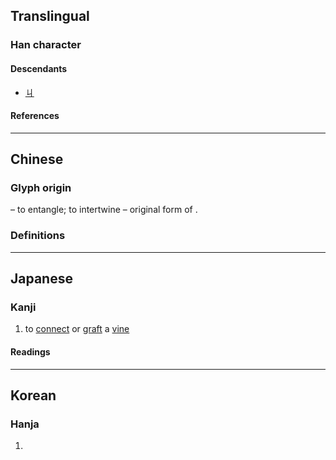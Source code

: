 {{character info/new}}
==Translingual==

===Han character===
{{Han char|rn=2|rad=丨|as=01|sn=2|four=22700|canj=VL,XXVL|ids=⿰𠄌丨}}

====Descendants====
* [[ㄐ]]

====References====
{{Han ref|kx=0078.210|dkj=00068|hdz=10049.020|uh=4E29}}

----

==Chinese==

===Glyph origin===
{{Han etyl}}
{{liushu|p}} – to entangle; to intertwine – original form of {{zh-l|*糾}}.

===Definitions===
{{zh-see|糾|v}}

----

==Japanese==

===Kanji===
{{ja-kanji|grade=uc|rs=丨01}}

# to [[connect]] or [[graft]] a [[vine]]

====Readings====
{{ja-readings
|goon=く, ぎょう<げう
|kanon=きゅう<きう, きょう<けう
|kun=まつ-わる<まつ-はる
}}

----

==Korean==

===Hanja===
{{ko-hanja|hangeul=구|rv=gu|mr=ku}}

# {{rfdef|ko|sort=丨01}}